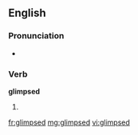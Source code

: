 ==English==
===Pronunciation===
*{{rhymes|ɪmpst}}

===Verb===
'''glimpsed'''

# {{past of|[[glimpse]]}}

[[fr:glimpsed]]
[[mg:glimpsed]]
[[vi:glimpsed]]